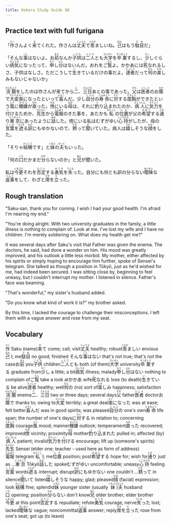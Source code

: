 ```yaml
---
title: Kokoro Study Guide 98
---
```


## Practice text with full furigana

<p>
「<ruby><rb>作</rb><rt>さく</rt></ruby>さんよく<ruby><rb>来</rb><rt>き</rt></ruby>てくれた。作さんは<ruby><rb>丈夫</rb><rt>じょうぶ</rt></ruby>で<ruby><rb>羨</rb><rt>うらや</rt></ruby>ましいね。<ruby><rb>己</rb><rt>おれ</rt></ruby>はもう<ruby><rb>駄目</rb><rt>だめ</rt></ruby>だ」
</p>

<p>
「そんな<ruby><rb>事</rb><rt>こと</rt></ruby>はないよ。お<ruby><rb>前</rb><rt>まえ</rt></ruby>なんか<ruby><rb>子供</rb><rt>こども</rt></ruby>は<ruby><rb>二人</rb><rt>ふたり</rt></ruby>とも<ruby><rb>大学</rb><rt>だいがく</rt></ruby>を<ruby><rb>卒業</rb><rt>そつぎょう</rt></ruby>するし、<ruby><rb>少</rb><rt>すこ</rt></ruby>しぐらい<ruby><rb>病気</rb><rt>びょうき</rt></ruby>になったって、<ruby><rb>申</rb><rt>もう</rt></ruby>し<ruby><rb>分</rb><rt>ぶん</rt></ruby>はないんだ。おれをご<ruby><rb>覧</rb><rt>らん</rt></ruby>よ。かかあには<ruby><rb>死</rb><rt>し</rt></ruby>なれるしさ、子供はなしさ。ただこうして<ruby><rb>生</rb><rt>い</rt></ruby>きているだけの事だよ。<ruby><rb>達者</rb><rt>たっしゃ</rt></ruby>だって<ruby><rb>何</rb><rt>なん</rt></ruby>の<ruby><rb>楽</rb><rt>たの</rt></ruby>しみもないじゃないか」
</p>

<p>
<ruby><rb>浣腸</rb><rt>かんちょう</rt></ruby>をしたのは作さんが来てから<ruby><rb>二</rb><rt>に</rt></ruby>、<ruby><rb>三日</rb><rt>さんにち</rt></ruby>あとの事であった。<ruby><rb>父</rb><rt>ちち</rt></ruby>は<ruby><rb>医者</rb><rt>いしゃ</rt></ruby>のお<ruby><rb>蔭</rb><rt>かげ</rt></ruby>で<ruby><rb>大変</rb><rt>たいへん</rt></ruby><ruby><rb>楽</rb><rt>らく</rt></ruby>になったといって<ruby><rb>喜</rb><rt>よろこ</rt></ruby>んだ。少し<ruby><rb>自分</rb><rt>じぶん</rt></ruby>の<ruby><rb>寿命</rb><rt>じゅみょう</rt></ruby>に<ruby><rb>対</rb><rt>たい</rt></ruby>する<ruby><rb>度胸</rb><rt>どきょう</rt></ruby>ができたという<ruby><rb>風</rb><rt>ふう</rt></ruby>に<ruby><rb>機嫌</rb><rt>きげん</rt></ruby>が<ruby><rb>直</rb><rt>なお</rt></ruby>った。<ruby><rb>傍</rb><rt>そば</rt></ruby>にいる<ruby><rb>母</rb><rt>はは</rt></ruby>は、それに<ruby><rb>釣</rb><rt>つ</rt></ruby>り<ruby><rb>込</rb><rt>こ</rt></ruby>まれたのか、<ruby><rb>病人</rb><rt>びょうにん</rt></ruby>に<ruby><rb>気力</rb><rt>きりょく</rt></ruby>を<ruby><rb>付</rb><rt>つ</rt></ruby>けるためか、<ruby><rb>先生</rb><rt>せんせい</rt></ruby>から<ruby><rb>電報</rb><rt>でんぽう</rt></ruby>のきた事を、あたかも<ruby><rb>私</rb><rt>わたくし</rt></ruby>の<ruby><rb>位置</rb><rt>いち</rt></ruby>が父の<ruby><rb>希望</rb><rt>きぼう</rt></ruby>する<ruby><rb>通</rb><rt>とお</rt></ruby>り<ruby><rb>東京</rb><rt>とうきょう</rt></ruby>にあったように<ruby><rb>話</rb><rt>はな</rt></ruby>した。傍にいる私はむずがゆい<ruby><rb>心持</rb><rt>こころもち</rt></ruby>がしたが、母の<ruby><rb>言葉</rb><rt>ことば</rt></ruby>を<ruby><rb>遮</rb><rt>さえぎ</rt></ruby>る<ruby><rb>訳</rb><rt>わけ</rt></ruby>にもゆかないので、<ruby><rb>黙</rb><rt>だま</rt></ruby>って<ruby><rb>聞</rb><rt>き</rt></ruby>いていた。病人は<ruby><rb>嬉</rb><rt>うれ</rt></ruby>しそうな<ruby><rb>顔</rb><rt>かお</rt></ruby>をした。
</p>

<p>
「そりゃ<ruby><rb>結構</rb><rt>けっこう</rt></ruby>です」と<ruby><rb>妹</rb><rt>いもと</rt></ruby>の<ruby><rb>夫</rb><rt>おっと</rt></ruby>もいった。
</p>

<p>
「何の<ruby><rb>口</rb><rt>くち</rt></ruby>だかまだ<ruby><rb>分</rb><rt>わか</rt></ruby>らないのか」と<ruby><rb>兄</rb><rt>あに</rt></ruby>が聞いた。
</p>

<p>
私は<ruby><rb>今更</rb><rt>いまさら</rt></ruby>それを<ruby><rb>否定</rb><rt>ひてい</rt></ruby>する<ruby><rb>勇気</rb><rt>ゆうき</rt></ruby>を<ruby><rb>失</rb><rt>うしな</rt></ruby>った。自分にも何とも訳の分らない<ruby><rb>曖昧</rb><rt>あいまい</rt></ruby>な<ruby><rb>返事</rb><rt>へんじ</rt></ruby>をして、わざと<ruby><rb>席</rb><rt>せき</rt></ruby>を<ruby><rb>立</rb><rt>た</rt></ruby>った。
</p>


## Rough translation

"Saku-san, thank you for coming. I wish I had your good health. I'm afraid I'm nearing my end."

"You're doing alright. With two university graduates in the family, a little illness is nothing to complain of. Look at me. I've lost my wife and I have no children. I'm merely soldiering on. What does my health get me?"

It was several days after Saku's visit that Father was given the enema. The doctors, he said, had done a wonder on him. His mood was greatly improved, and his outlook a little less morbid. My mother, either affected by his spirits or simply hoping to encourage him further, spoke of Sensei's telegram. She talked as though a position in Tōkyō, just as he'd wished for me, had indeed been secured. I was sitting close by, beginning to feel uneasy, but I couldn't interrupt my mother. I listened in silence. Father's face was beaming.

"That's wonderful," my sister's husband added.

"Do you know what kind of work it is?" my brother asked.

By this time, I lacked the courage to challenge their misconceptions. I left them with a vague answer and rose from my seat.


## Vocabulary

<p>
<span class="vocabstudy"><ruby><rb>作</rb><rt>さく</rt></ruby>&nbsp;Saku (name)</span><span class="vocabstudy"><ruby><rb>来</rb><rt>き</rt></ruby>て&nbsp;come; call; visit</span><span class="vocabstudy"><ruby><rb>丈夫</rb><rt>じょうぶ</rt></ruby>&nbsp;healthy; robust</span><span class="vocabstudy"><ruby><rb>羨</rb><rt>うらや</rt></ruby>ましい&nbsp;envious</span><span class="vocabstudy"><ruby><rb>己</rb><rt>おれ</rt></ruby>&nbsp;I; me</span><span class="vocabstudy"><ruby><rb>駄目</rb><rt>だめ</rt></ruby>&nbsp;no good; finished</span>
<span class="vocabstudy">そんな<ruby><rb>事</rb><rt>こと</rt></ruby>はない&nbsp;that's not true; that's not the case</span><span class="vocabstudy">お<ruby><rb>前</rb><rt>まえ</rt></ruby>&nbsp;you</span><span class="vocabstudy"><ruby><rb>子供</rb><rt>こども</rt></ruby>&nbsp;children</span><span class="vocabstudy"><ruby><rb>二人</rb><rt>ふたり</rt></ruby>とも&nbsp;both (of them)</span><span class="vocabstudy"><ruby><rb>大学</rb><rt>だいがく</rt></ruby>&nbsp;university</span><span class="vocabstudy"><ruby><rb>卒業</rb><rt>そつぎょう</rt></ruby>する&nbsp;graduate from</span><span class="vocabstudy"><ruby><rb>少</rb><rt>すこ</rt></ruby>し&nbsp;a little; a bit</span><span class="vocabstudy"><ruby><rb>病気</rb><rt>びょうき</rt></ruby>&nbsp;illness; malady</span><span class="vocabstudy"><ruby><rb>申</rb><rt>もう</rt></ruby>し<ruby><rb>分</rb><rt>ぶん</rt></ruby>はない&nbsp;nothing to complain of</span><span class="vocabstudy">ご<ruby><rb>覧</rb><rt>らん</rt></ruby>&nbsp;take a look at</span><span class="vocabstudy">かかあ&nbsp;wife</span><span class="vocabstudy"><ruby><rb>死</rb><rt>し</rt></ruby>なれる&nbsp;lose (to death)</span><span class="vocabstudy"><ruby><rb>生</rb><rt>い</rt></ruby>きている&nbsp;be alive</span><span class="vocabstudy"><ruby><rb>達者</rb><rt>たっしゃ</rt></ruby>&nbsp;healthy; well</span><span class="vocabstudy"><ruby><rb>何</rb><rt>なん</rt></ruby>の&nbsp;(no) sort of</span><span class="vocabstudy"><ruby><rb>楽</rb><rt>たの</rt></ruby>しみ&nbsp;happiness; satisfaction</span>
<span class="vocabstudy"><ruby><rb>浣腸</rb><rt>かんちょう</rt></ruby>&nbsp;enema</span><span class="vocabstudy"><ruby><rb>二</rb><rt>に</rt></ruby>、<ruby><rb>三日</rb><rt>さんにち</rt></ruby>&nbsp;two or three days; several days</span><span class="vocabstudy"><ruby><rb>父</rb><rt>ちち</rt></ruby>&nbsp;father</span><span class="vocabstudy"><ruby><rb>医者</rb><rt>いしゃ</rt></ruby>&nbsp;doctor</span><span class="vocabstudy">お<ruby><rb>蔭</rb><rt>かげ</rt></ruby>で&nbsp;thanks to; owing to</span><span class="vocabstudy"><ruby><rb>大変</rb><rt>たいへん</rt></ruby>&nbsp;terribly; a great deal</span><span class="vocabstudy"><ruby><rb>楽</rb><rt>らく</rt></ruby>になった&nbsp;was at ease; felt better</span><span class="vocabstudy"><ruby><rb>喜</rb><rt>よろこ</rt></ruby>んだ&nbsp;was in good spirits; was pleased</span><span class="vocabstudy"><ruby><rb>自分</rb><rt>じぶん</rt></ruby>の&nbsp;one's own</span><span class="vocabstudy"><ruby><rb>寿命</rb><rt>じゅみょう</rt></ruby>&nbsp;life span; the number of one's days</span><span class="vocabstudy">に<ruby><rb>対</rb><rt>たい</rt></ruby>する&nbsp;in relation to; concerning</span><span class="vocabstudy"><ruby><rb>度胸</rb><rt>どきょう</rt></ruby>&nbsp;courage</span><span class="vocabstudy"><ruby><rb>風</rb><rt>ふう</rt></ruby>&nbsp;mood; manner</span><span class="vocabstudy"><ruby><rb>機嫌</rb><rt>きげん</rt></ruby>&nbsp;outlook; temperament</span><span class="vocabstudy"><ruby><rb>直</rb><rt>なお</rt></ruby>った&nbsp;recovered; improved</span><span class="vocabstudy"><ruby><rb>傍</rb><rt>そば</rt></ruby>&nbsp;vicinity; proximity</span><span class="vocabstudy"><ruby><rb>母</rb><rt>はは</rt></ruby>&nbsp;mother</span><span class="vocabstudy"><ruby><rb>釣</rb><rt>つ</rt></ruby>り<ruby><rb>込</rb><rt>こ</rt></ruby>まれた&nbsp;pulled in; affected (by)</span><span class="vocabstudy"><ruby><rb>病人</rb><rt>びょうにん</rt></ruby>&nbsp;patient; invalid</span><span class="vocabstudy"><ruby><rb>気力</rb><rt>きりょく</rt></ruby>を<ruby><rb>付</rb><rt>つ</rt></ruby>ける&nbsp;encourage; lift up (someone's spirits)</span><span class="vocabstudy"><ruby><rb>先生</rb><rt>せんせい</rt></ruby>&nbsp;Sensei (elder one; teacher - used here as form of address)</span><span class="vocabstudy"><ruby><rb>電報</rb><rt>でんぽう</rt></ruby>&nbsp;telegram</span><span class="vocabstudy"><ruby><rb>私</rb><rt>わたくし</rt></ruby>&nbsp;I; me</span><span class="vocabstudy"><ruby><rb>位置</rb><rt>いち</rt></ruby>&nbsp;position; post</span><span class="vocabstudy"><ruby><rb>希望</rb><rt>きぼう</rt></ruby>する&nbsp;hope for; wish for</span><span class="vocabstudy"><ruby><rb>通</rb><rt>とお</rt></ruby>り&nbsp;just as ...</span><span class="vocabstudy"><ruby><rb>東京</rb><rt>とうきょう</rt></ruby>&nbsp;Tōkyō</span><span class="vocabstudy"><ruby><rb>話</rb><rt>はな</rt></ruby>した&nbsp;spoke</span><span class="vocabstudy">むずがゆい&nbsp;uncomfortable; uneasy</span><span class="vocabstudy"><ruby><rb>心持</rb><rt>こころもち</rt></ruby>&nbsp;feeling</span><span class="vocabstudy"><ruby><rb>言葉</rb><rt>ことば</rt></ruby>&nbsp;words</span><span class="vocabstudy"><ruby><rb>遮</rb><rt>さえぎ</rt></ruby>る&nbsp;interrupt; disrupt</span><span class="vocabstudy"><ruby><rb>訳</rb><rt>わけ</rt></ruby>にもゆかない&nbsp;one couldn't ...</span><span class="vocabstudy"><ruby><rb>黙</rb><rt>だま</rt></ruby>って&nbsp;in silence</span><span class="vocabstudy"><ruby><rb>聞</rb><rt>き</rt></ruby>いて&nbsp;listen</span><span class="vocabstudy"><ruby><rb>嬉</rb><rt>うれ</rt></ruby>しそうな&nbsp;happy; glad; pleased</span><span class="vocabstudy"><ruby><rb>顔</rb><rt>かお</rt></ruby>&nbsp;(facial) expression; look</span>
<span class="vocabstudy"><ruby><rb>結構</rb><rt>けっこう</rt></ruby>&nbsp;fine; splendid</span><span class="vocabstudy"><ruby><rb>妹</rb><rt>いもと</rt></ruby>&nbsp;younger sister (usually <ruby><rb>妹</rb><rt>いもうと</rt></ruby>)</span><span class="vocabstudy"><ruby><rb>夫</rb><rt>おっと</rt></ruby>&nbsp;husband</span>
<span class="vocabstudy"><ruby><rb>口</rb><rt>くち</rt></ruby>&nbsp;opening; position</span><span class="vocabstudy"><ruby><rb>分</rb><rt>わか</rt></ruby>らない&nbsp;don't know</span><span class="vocabstudy"><ruby><rb>兄</rb><rt>あに</rt></ruby>&nbsp;older brother; elder brother</span>
<span class="vocabstudy"><ruby><rb>今更</rb><rt>いまさら</rt></ruby>&nbsp;at this point</span><span class="vocabstudy"><ruby><rb>否定</rb><rt>ひてい</rt></ruby>する&nbsp;repudiate; refute</span><span class="vocabstudy"><ruby><rb>勇気</rb><rt>ゆうき</rt></ruby>&nbsp;courage; nerve</span><span class="vocabstudy"><ruby><rb>失</rb><rt>うしな</rt></ruby>った&nbsp;lost; lacked</span><span class="vocabstudy"><ruby><rb>曖昧</rb><rt>あいまい</rt></ruby>な&nbsp;vague; noncommittal</span><span class="vocabstudy"><ruby><rb>返事</rb><rt>へんじ</rt></ruby>&nbsp;answer; reply</span><span class="vocabstudy"><ruby><rb>席</rb><rt>せき</rt></ruby>を<ruby><rb>立</rb><rt>た</rt></ruby>った&nbsp;rose from one's seat; got up (to leave)</span>
</p>
